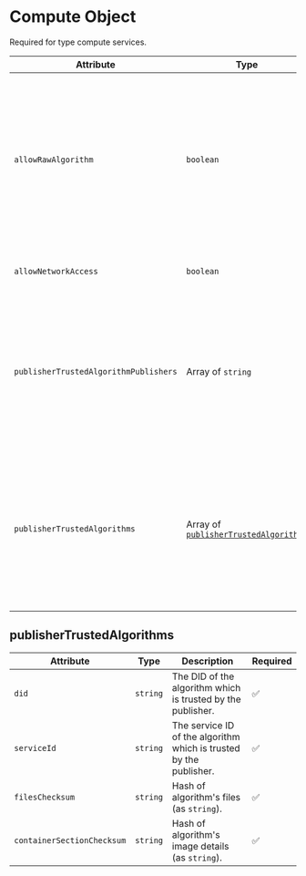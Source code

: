 # Compute Object

Required for type compute services.

| Attribute                             | Type                                                                 | Description                                                                                                                                                                                                               | Required           |
| ------------------------------------- | -------------------------------------------------------------------- | ------------------------------------------------------------------------------------------------------------------------------------------------------------------------------------------------------------------------- | ------------------ |
| `allowRawAlgorithm`                   | `boolean`                                                            | If `true`, any passed raw text will be allowed to run. Useful for an algorithm drag & drop use case, but increases risk of data escape through malicious user input. Should be `false` by default in all implementations. | :white_check_mark: |
| `allowNetworkAccess`                  | `boolean`                                                            | If `true`, the algorithm job will have network access.                                                                                                                                                                    | :white_check_mark: |
| `publisherTrustedAlgorithmPublishers` | Array of `string`                                                    | If not defined, then any published algorithm is allowed. If empty array, then no algorithm is allowed. If not empty any algo published by the defined publishers is allowed.                                              | :white_check_mark: |
| `publisherTrustedAlgorithms`          | Array of [`publisherTrustedAlgorithms`](#publishertrustedalgorithms) | If not defined, then any published algorithm is allowed. If empty array, then no algorithm is allowed. Otherwise only the algorithms defined in the array are allowed. (see below).                                       | :white_check_mark: |

## publisherTrustedAlgorithms

| Attribute                  | Type     | Description                                                        | Required           |
| -------------------------- | -------- | ------------------------------------------------------------------ | ------------------ |
| `did`                      | `string` | The DID of the algorithm which is trusted by the publisher.        | :white_check_mark: |
| `serviceId`                | `string` | The service ID of the algorithm which is trusted by the publisher. | :white_check_mark: |
| `filesChecksum`            | `string` | Hash of algorithm's files (as `string`).                           | :white_check_mark: |
| `containerSectionChecksum` | `string` | Hash of algorithm's image details (as `string`).                   | :white_check_mark: |
